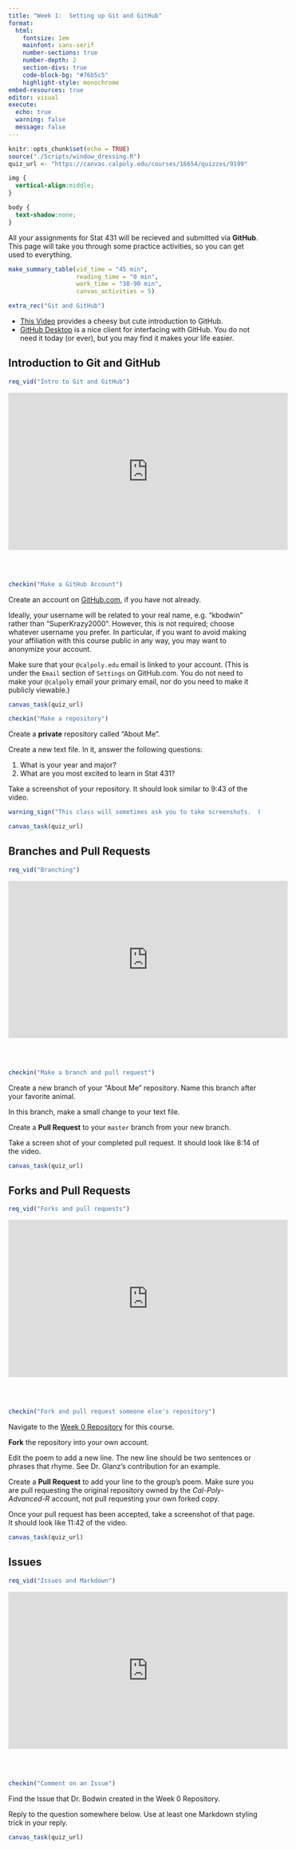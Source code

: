 ```yaml
---
title: "Week 1:  Setting up Git and GitHub"
format: 
  html: 
    fontsize: 1em
    mainfont: sans-serif
    number-sections: true
    number-depth: 2
    section-divs: true
    code-block-bg: "#76b5c5"
    highlight-style: monochrome
embed-resources: true
editor: visual
execute: 
  echo: true
  warning: false
  message: false
---
```


```r
knitr::opts_chunk$set(echo = TRUE)
source("./Scripts/window_dressing.R")
quiz_url <- "https://canvas.calpoly.edu/courses/16654/quizzes/9199"
```

```css
img {
  vertical-align:middle;
}

body {
  text-shadow:none;
}

```



All your assignments for Stat 431 will be recieved and submitted via **GitHub**.  This page will take you through some practice activities, so you can get used to everything.


```r
make_summary_table(vid_time = "45 min", 
                   reading_time = "0 min", 
                   work_time = "30-90 min", 
                   canvas_activities = 5)
```

```r
extra_rec("Git and GitHub")
```

* [This Video](https://www.youtube.com/embed/w3jLJU7DT5E) provides a cheesy but cute introduction to GitHub.
* [GitHub Desktop](https://desktop.github.com/) is a nice client for interfacing with GitHub.  You do not need it today (or ever), but you may find it makes your life easier.

## Introduction to Git and GitHub

```r
req_vid("Intro to Git and GitHub")
```


<iframe width="560" height="315" src="https://www.youtube.com/embed/BCQHnlnPusY" frameborder="0" allow="accelerometer; autoplay; encrypted-media; gyroscope; picture-in-picture" allowfullscreen></iframe><br><br>


```r
checkin("Make a GitHub Account")
```

Create an account on [GitHub.com](GitHub.com), if you have not already.

Ideally, your username will be related to your real name, e.g. "kbodwin" rather than "SuperKrazy2000".  However, this is not required; choose whatever username you prefer.  In particular, if you want to avoid making your affiliation with this course public in any way, you may want to anonymize your account.


Make sure that your `@calpoly.edu` email is linked to your account.  (This is under the `Email` section of `Settings` on GitHub.com.  You do not need to make your `@calpoly` email your primary email, nor do you need to make it publicly viewable.)

 
```r
canvas_task(quiz_url)
```


```r
checkin("Make a repository")
```

Create a **private** repository called "About Me".

Create a new text file.  In it, answer the following questions:

1. What is your year and major?
2. What are you most excited to learn in Stat 431?


Take a screenshot of your repository.  It should look similar to 9:43 of the video.

```r
warning_sign("This class will sometimes ask you to take screenshots.  Please make sure that no private information is displayed in the image before you upload it to Canvas!")
```
 
```r
canvas_task(quiz_url)
```

## Branches and Pull Requests

```r
req_vid("Branching")
```


<iframe width="560" height="315" src="https://www.youtube.com/embed/oPpnCh7InLY" frameborder="0" allow="accelerometer; autoplay; encrypted-media; gyroscope; picture-in-picture" allowfullscreen></iframe><br><br>


```r
checkin("Make a branch and pull request")
```

Create a new branch of your "About Me" repository.  Name this branch after your favorite animal.

In this branch, make a small change to your text file.

Create a **Pull Request** to your `master` branch from your new branch.

Take a screen shot of your completed pull request.  It should look like 8:14 of the video.
 
```r
canvas_task(quiz_url)
```

## Forks and Pull Requests

```r
req_vid("Forks and pull requests")
```


<iframe width="560" height="315" src="https://www.youtube.com/embed/_NrSWLQsDL4" frameborder="0" allow="accelerometer; autoplay; encrypted-media; gyroscope; picture-in-picture" allowfullscreen></iframe><br><br>

```r
checkin("Fork and pull request someone else's repository")
```

Navigate to the [Week 0 Repository](https://github.com/Cal-Poly-Advanced-R/Week_0) for this course.

**Fork** the repository into your own account.

Edit the poem to add a new line.  The new line should be two sentences or phrases that rhyme.  See Dr. Glanz's contribution for an example.

Create a **Pull Request** to add your line to the group's poem.  Make sure you are pull requesting the original repository owned by the *Cal-Poly-Advanced-R* account, not pull requesting your own forked copy.

 Once your pull request has been accepted, take a screenshot of that page.  It should look like 11:42 of the video.  
 
```r
canvas_task(quiz_url)
```


## Issues

```r
req_vid("Issues and Markdown")
```

<iframe width="560" height="315" src="https://www.youtube.com/embed/WMykv2ZMyEQ" frameborder="0" allow="accelerometer; autoplay; encrypted-media; gyroscope; picture-in-picture" allowfullscreen></iframe><br><br>

```r
checkin("Comment on an Issue")
```

Find the Issue that Dr. Bodwin created in the Week 0 Repository.

Reply to the question somewhere below.  Use at least one Markdown styling trick in your reply.

 
```r
canvas_task(quiz_url)
```

